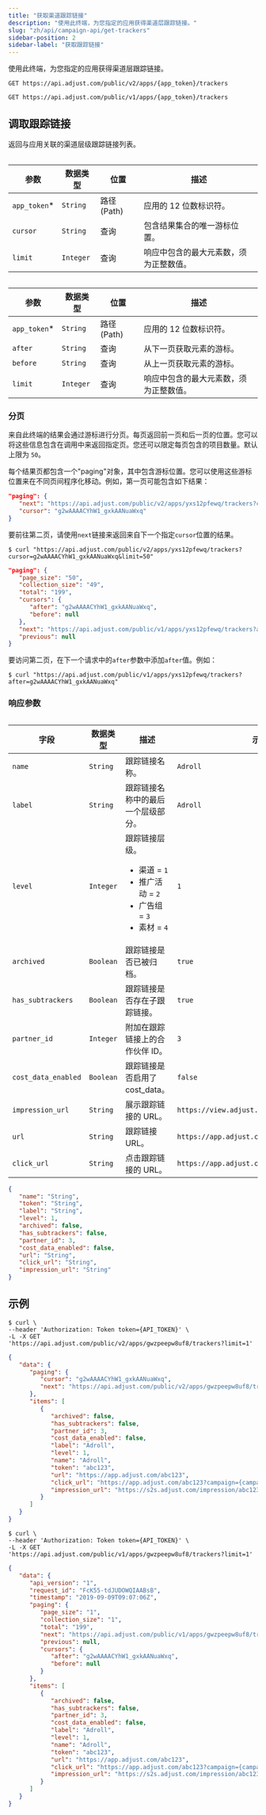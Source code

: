 ```yaml
---
title: "获取渠道跟踪链接"
description: "使用此终端，为您指定的应用获得渠道层跟踪链接。"
slug: "zh/api/campaign-api/get-trackers"
sidebar-position: 2
sidebar-label: "获取跟踪链接"
---
```


使用此终端，为您指定的应用获得渠道层跟踪链接。

<ApiVersion version="v2">

```http
GET https://api.adjust.com/public/v2/apps/{app_token}/trackers
```

</ApiVersion>

<ApiVersion version="v1">

```http
GET https://api.adjust.com/public/v1/apps/{app_token}/trackers
```

</ApiVersion>

## 调取跟踪链接

返回与应用关联的渠道层级跟踪链接列表。

<ApiVersion version="v2">

<Table>

| 参数          | 数据类型  | 位置          | 描述                                   |
| ------------- | --------- | ------------- | -------------------------------------- |
| `app_token`\* | `String`  | 路径 \(Path\) | 应用的 12 位数标识符。                 |
| `cursor`      | `String`  | 查询          | 包含结果集合的唯一游标位置。           |
| `limit`       | `Integer` | 查询          | 响应中包含的最大元素数，须为正整数值。 |

</Table>

</ApiVersion>

<ApiVersion version="v1">

<Table>

| 参数          | 数据类型  | 位置          | 描述                                   |
| ------------- | --------- | ------------- | -------------------------------------- |
| `app_token`\* | `String`  | 路径 \(Path\) | 应用的 12 位数标识符。                 |
| `after`       | `String`  | 查询          | 从下一页获取元素的游标。               |
| `before`      | `String`  | 查询          | 从上一页获取元素的游标。               |
| `limit`       | `Integer` | 查询          | 响应中包含的最大元素数，须为正整数值。 |

</Table>

</ApiVersion>

### 分页

来自此终端的结果会通过游标进行分页。每页返回前一页和后一页的位置。您可以将这些信息包含在调用中来返回指定页。您还可以限定每页包含的项目数量。默认上限为 `50`。

每个结果页都包含一个"paging"对象，其中包含游标位置。您可以使用这些游标位置来在不同页间程序化移动。例如，第一页可能包含如下结果：

<ApiVersion version="v2">

```json
"paging": {
   "next": "https://api.adjust.com/public/v2/apps/yxs12pfewq/trackers?cursor=g2wAAAACYhW1_gxkAANuaWxq&limit=50",
   "cursor": "g2wAAAACYhW1_gxkAANuaWxq"
}
```

要前往第二页，请使用`next`链接来返回来自下一个指定`cursor`位置的结果。

```console
$ curl "https://api.adjust.com/public/v2/apps/yxs12pfewq/trackers?cursor=g2wAAAACYhW1_gxkAANuaWxq&limit=50"
```

</ApiVersion>

<ApiVersion version="v1">

```json
"paging": {
   "page_size": "50",
   "collection_size": "49",
   "total": "199",
   "cursors": {
      "after": "g2wAAAACYhW1_gxkAANuaWxq",
      "before": null
   },
   "next": "https://api.adjust.com/public/v1/apps/yxs12pfewq/trackers?after=g2wAAAACYhW1_gxkAANuaWxq&limit=50",
   "previous": null
}
```

要访问第二页，在下一个请求中的`after`参数中添加`after`值。例如：

```console
$ curl "https://api.adjust.com/public/v1/apps/yxs12pfewq/trackers?after=g2wAAAACYhW1_gxkAANuaWxq"
```

</ApiVersion>

### 响应参数

<Table search>

| 字段                | 数据类型  | 描述                                                                                                       | 示例                                        |
| ------------------- | --------- | ---------------------------------------------------------------------------------------------------------- | ------------------------------------------- |
| `name`              | `String`  | 跟踪链接名称。                                                                                             | `Adroll`                                    |
| `label`             | `String`  | 跟踪链接名称中的最后一个层级部分。                                                                         | `Adroll`                                    |
| `level`             | `Integer` | 跟踪链接层级。 <ul><li>渠道 = `1`</li><li>推广活动 = `2`</li><li>广告组 = `3`</li><li>素材 = `4`</li></ul> | `1`                                         |
| `archived`          | `Boolean` | 跟踪链接是否已被归档。                                                                                     | `true`                                      |
| `has_subtrackers`   | `Boolean` | 跟踪链接是否存在子跟踪链接。                                                                               | `true`                                      |
| `partner_id`        | `Integer` | 附加在跟踪链接上的合作伙伴 ID。                                                                            | `3`                                         |
| `cost_data_enabled` | `Boolean` | 跟踪链接是否启用了cost_data。                                                                              | `false`                                     |
| `impression_url`    | `String`  | 展示跟踪链接的 URL。                                                                                       | `https://view.adjust.com/impression/abc123` |
| `url`               | `String`  | 跟踪链接 URL。                                                                                             | `https://app.adjust.com/abc123`             |
| `click_url`         | `String`  | 点击跟踪链接的 URL。                                                                                       | `https://app.adjust.com/abc123`             |

</Table>

```json
{
   "name": "String",
   "token": "String",
   "label": "String",
   "level": 1,
   "archived": false,
   "has_subtrackers": false,
   "partner_id": 3,
   "cost_data_enabled": false,
   "url": "String",
   "click_url": "String",
   "impression_url": "String"
}
```

## 示例

<ApiVersion version="v2">

```console
$ curl \
--header 'Authorization: Token token={API_TOKEN}' \
-L -X GET 'https://api.adjust.com/public/v2/apps/gwzpeepw8uf8/trackers?limit=1'
```

```json
{
   "data": {
      "paging": {
         "cursor": "g2wAAAACYhW1_gxkAANuaWxq",
         "next": "https://api.adjust.com/public/v2/apps/gwzpeepw8uf8/trackers?after=g2wAAAACYhW1_gxkAANuaWxq&limit=1"
      },
      "items": [
         {
            "archived": false,
            "has_subtrackers": false,
            "partner_id": 3,
            "cost_data_enabled": false,
            "label": "Adroll",
            "level": 1,
            "name": "Adroll",
            "token": "abc123",
            "url": "https://app.adjust.com/abc123",
            "click_url": "https://app.adjust.com/abc123?campaign={campaign_name}&idfa={idfa}&deeplink=http%3A%2F%2Fa.b%2Fc%3Fd%3D1%26e%3D%%MACROS%%",
            "impression_url": "https://s2s.adjust.com/impression/abc123?campaign={campaign_name}&idfa={idfa}&s2s=1"
         }
      ]
   }
}
```

</ApiVersion>

<ApiVersion version="v1">

```console
$ curl \
--header 'Authorization: Token token={API_TOKEN}' \
-L -X GET 'https://api.adjust.com/public/v1/apps/gwzpeepw8uf8/trackers?limit=1'
```

```json
{
   "data": {
      "api_version": "1",
      "request_id": "FcK55-tdJUDOWQIAABsB",
      "timestamp": "2019-09-09T09:07:06Z",
      "paging": {
         "page_size": "1",
         "collection_size": "1",
         "total": "199",
         "next": "https://api.adjust.com/public/v1/apps/gwzpeepw8uf8/trackers?after=g2wAAAACYhW1_gxkAANuaWxq&limit=1",
         "previous": null,
         "cursors": {
            "after": "g2wAAAACYhW1_gxkAANuaWxq",
            "before": null
         }
      },
      "items": [
         {
            "archived": false,
            "has_subtrackers": false,
            "partner_id": 3,
            "cost_data_enabled": false,
            "label": "Adroll",
            "level": 1,
            "name": "Adroll",
            "token": "abc123",
            "url": "https://app.adjust.com/abc123",
            "click_url": "https://app.adjust.com/abc123?campaign={campaign_name}&idfa={idfa}&deeplink=http%3A%2F%2Fa.b%2Fc%3Fd%3D1%26e%3D%%MACROS%%",
            "impression_url": "https://s2s.adjust.com/impression/abc123?campaign={campaign_name}&idfa={idfa}&s2s=1"
         }
      ]
   }
}
```

</ApiVersion>
